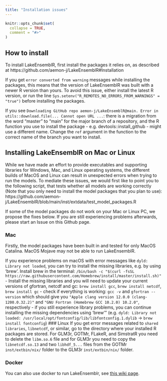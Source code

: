 ```yaml
---
title: "Installation issues"
---
```


```r
knitr::opts_chunk$set(
  collapse = TRUE,
  comment = "#>"
)
```

## How to install
To install LakeEnsemblR, first install the packages it relies on, as described at https://github.com/aemon-j/LakeEnsemblR#Installation

If you get `error converted from warning` messages while installing the packages, this means that the version of LakeEnsemblR was built with a newer R version than yours. To avoid this issue, either install the latest R version, or run the line `Sys.setenv("R_REMOTES_NO_ERRORS_FROM_WARNINGS" = "true")` before installing the packages. 

If you see `Downloading GitHub repo aemon-j/LakeEnsemblR@main. Error in utils::download.file(... Cannot open URL ...`: there is a migration from the word "master" to "main" for the major branch of a repository, and the R function you use to install the package - e.g. devtools::install_github - might use a different name. Change the `ref` argument in the function to the correct name of the branch you want to install. 

## Installing LakeEnsemblR on Mac or Linux
While we have made an effort to provide executables and supporting libraries for Windows, Mac, and Linux operating systems, the different builds of MacOS and Linux can result in unexpected errors when trying to run the models. To mediate these issues, we would first like to point you to the following script, that tests whether all models are working correctly (Note that you only need to install the model packages that you plan to use): https://github.com/aemon-j/LakeEnsemblR/blob/main/inst/extdata/test_model_packages.R 

If some of the model packages do not work on your Mac or Linux PC, we propose the fixes below. If you are still experiencing problems afterwards, please start an Issue on this Github page.  

### Mac
Firstly, the model packages have been built in and tested for only MacOS Catalina. MacOS Mojave may not be able to run LakeEnsemblR. 

If you experience problems on macOS with error messages like `dyld: Library not loaded`, you can try to install the missing libraries, e.g. by using 'brew'. Install brew in the terminal: `/bin/bash -c "$(curl -fsSL https://raw.githubusercontent.com/Homebrew/install/master/install.sh)"`
-	Install the missing libraries and you will need to update your current versions of gfortran, netcdf and gc: `brew install gcc`, `brew install netcdf`, `brew install gc`
-	check if everything is working: `gcc -v` and `gfortran --version` which should give you `"Apple clang version 12.0.0 (clang-1200.0.32.2)"` and `"GNU Fortran (Homebrew GCC 10.2.0) 10.2.0"`, respectively
-	if you still experience library problems, you can continue installing the missing dependencies using 'brew'” (e.g. `dyld: Library not loaded: /usr/local/opt/fontconfig/lib/libfontconfig.1.dylib` -> `brew install fontconfig`)
### Linux
If you get error messages related to `shared libraries`, `libnetcdf`, or similar, go to the directory where your installed R packages are stored. For GLM3r, GOTMr, FLakeR, and SimstratR you need to delete the `libm.so.6` file and for GLM3r you need to copy the `libnetcdf.so.13` and two `libhdf_5...` files from the GOTMr `inst/extbin/nix/` folder to the GLM3r `inst/extbin/nix/` folder.


### Docker
You can also use docker to run LakeEnsemblr, see [this wiki page](https://github.com/aemon-j/LakeEnsemblR/wiki/Docker).

